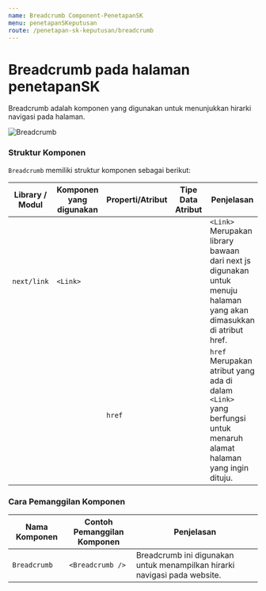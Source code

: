 ```yaml
---
name: Breadcrumb Component-PenetapanSK
menu: penetapanSKeputusan
route: /penetapan-sk-keputusan/breadcrumb
---
```


# Breadcrumb pada halaman penetapanSK

Breadcrumb adalah komponen
yang digunakan untuk menunjukkan hirarki
navigasi pada halaman.

![Breadcrumb](../../src/img/breadCrumb.png)

### Struktur Komponen

`Breadcrumb` memiliki struktur komponen sebagai berikut:

| Library / Modul | Komponen yang digunakan | Properti/Atribut | Tipe Data <br/> Atribut | Penjelasan                                                                                                                |
| --------------- | ----------------------- | ---------------- | ----------------------- | ------------------------------------------------------------------------------------------------------------------------- |
| `next/link`     | `<Link>`                |                  |                         | `<Link>` Merupakan library bawaan dari next js <br/> digunakan untuk menuju halaman yang akan dimasukkan di atribut href. |
|                 |                         | `href`           |                         | `href` Merupakan atribut yang ada di dalam `<Link>` <br/> yang berfungsi untuk menaruh alamat halaman yang ingin dituju.  |

### Cara Pemanggilan Komponen

| Nama Komponen | Contoh Pemanggilan <br/> Komponen | Penjelasan                                                                |
| ------------- | --------------------------------- | ------------------------------------------------------------------------- |
| `Breadcrumb`  | `<Breadcrumb />`                  | Breadcrumb ini digunakan untuk menampilkan hirarki navigasi pada website. |
